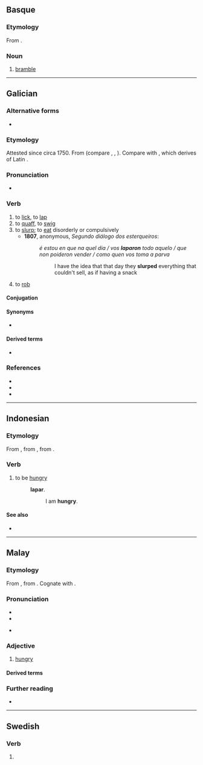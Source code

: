 ==Basque==

===Etymology===
From {{inh|eu|euq-pro|*lapa-r̄}}.

===Noun===
{{head|eu|noun}}

# [[bramble]]

----

==Galician==

===Alternative forms===
* {{l|gl|lampar}}

===Etymology===
Attested since circa 1750. From {{der|gl|gem-pro|*lapjaną||to lick; lap}} (compare {{cog|enm|lappen}}, {{cog|goh|laffen}}, {{cog|fr|lamper}}). Compare with {{l|gl|lamber||to lick}}, which derives of Latin {{m|la|lambo|lambere|lick}}.

===Pronunciation===
*{{IPA|gl|/laˈpaɾ/}}

===Verb===
{{gl-verb|lap|ar}}

# to [[lick]], to [[lap]]
# to [[quaff]], to [[swig]]
# to [[slurp]]; to [[eat]] disorderly or compulsively
#* '''1807''', anonymous, ''Segundo diálogo dos esterqueiros'':
#*: ''é estou en que na quel dia / vos '''laparon''' todo aquelo / que non poideron vender / como quen vos toma a parva''
#*:: I have the idea that that day they '''slurped''' everything that couldn't sell, as if having a snack
# {{lb|gl|figurative}} to [[rob]]

====Conjugation====
{{gl-conj-ar|lap}}

====Synonyms====
* {{l|gl|larpar}}

====Derived terms====
* {{l|gl|lapacaldos|lit=broth-lapper|t=glutton}}

===References===
* {{R:gl:DDLG}}
* {{R:gl:TILG}}
* {{R:TLPGP}}

----

==Indonesian==

===Etymology===
From {{der|id|ms|lapar}}, from {{inh|id|poz-mly-pro|*lapar}}, from {{inh|id|poz-pro|*lapaʀ}}.

===Verb===
{{head|id|verb}}

# to be [[hungry]] {{gloss|affected by hunger; desirous of food}}
#: {{l|id|saya|Saya}} '''lapar'''.
#:: I am '''hungry'''.

====See also====
* {{l|id|haus}}

----

==Malay==

===Etymology===
From {{inh|ms|poz-mly-pro|*lapar}}, from {{inh|ms|poz-pro|*lapaʀ}}. Cognate with {{cog|kaw|lapa}}.

===Pronunciation===
* {{IPA|ms|/lapar/}}
* {{rhymes|ms|apar|par|ar}}
* {{a|Johor-Riau}} {{IPA|ms|[läpäː]}}

===Adjective===
{{ms-adj|j=لاڤر}}

# [[hungry]] {{gloss|affected by hunger; desirous of food}}
#: {{usex|ms|Aku '''lapar'''.|I'm '''hungry'''.}}
#: {{syn|ms|bulur}}

====Derived terms====
{{der4|ms|kelaparan|melaparkan|dilaparkan|berlapar|lapar mata|lapar susu}}

===Further reading===
* {{R:PRPM}}

----

==Swedish==

===Verb===
{{head|sv|verb form}}

# {{sv-verb-form-pre|lapa}}